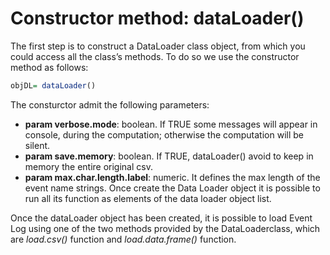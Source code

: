 # Constructor method: dataLoader()

The first step is to construct a DataLoader class object, from which you could access all the class's methods. To do so we use the constructor method as follows:

```r
objDL= dataLoader()
```


The consturctor admit the following parameters:

 -	**param verbose.mode**: boolean. If TRUE some messages will appear in console, during the computation; otherwise the computation will be silent.
 -	**param save.memory**: boolean. If TRUE, dataLoader() avoid to keep in memory the entire original csv.
 -	**param max.char.length.label**: numeric. It defines the max length of the event name strings.
Once create the Data Loader object it is possible to run all its function as elements of the data loader object list. 

Once the dataLoader object has been created, it is possible to load Event Log using one of the two methods provided by the DataLoaderclass, which are  _load.csv()_ function and  _load.data.frame()_ function. 
